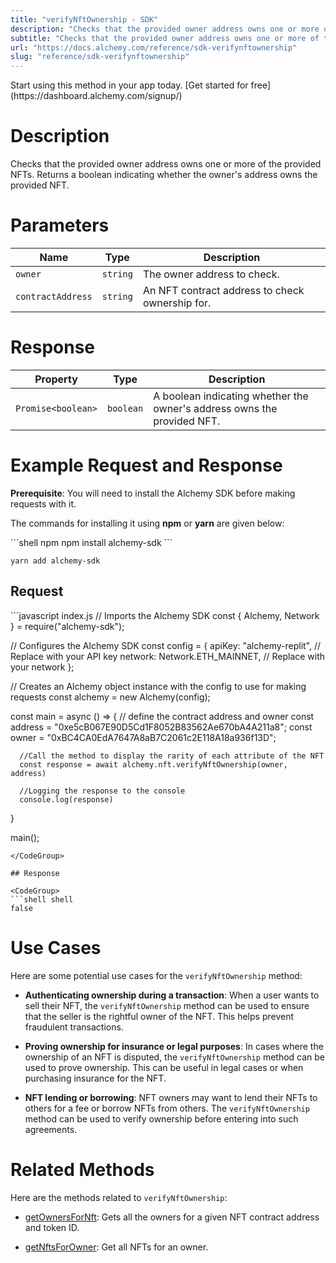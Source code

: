 ```yaml
---
title: "verifyNftOwnership - SDK"
description: "Checks that the provided owner address owns one or more of the provided NFTs. Returns a boolean indicating whether the owner's address owns the provided NFT."
subtitle: "Checks that the provided owner address owns one or more of the provided NFTs. Returns a boolean indicating whether the owner's address owns the provided NFT."
url: "https://docs.alchemy.com/reference/sdk-verifynftownership"
slug: "reference/sdk-verifynftownership"
---
```


<Tip title="Don’t have an API key?" icon="star">
  Start using this method in your app today. [Get started for free](https://dashboard.alchemy.com/signup/)
</Tip>

# Description

Checks that the provided owner address owns one or more of the provided NFTs. Returns a boolean indicating whether the owner's address owns the provided NFT.

# Parameters

| Name              | Type     | Description                                     |
| ----------------- | -------- | ----------------------------------------------- |
| `owner`           | `string` | The owner address to check.                     |
| `contractAddress` | `string` | An NFT contract address to check ownership for. |

# Response

| Property           | Type      | Description                                                             |
| ------------------ | --------- | ----------------------------------------------------------------------- |
| `Promise<boolean>` | `boolean` | A boolean indicating whether the owner's address owns the provided NFT. |

# Example Request and Response

**Prerequisite**: You will need to install the Alchemy SDK before making requests with it.

The commands for installing it using **npm** or **yarn** are given below:

<CodeGroup>
  ```shell npm
  npm install alchemy-sdk
  ```

  ```shell yarn
  yarn add alchemy-sdk
  ```
</CodeGroup>

## Request

<CodeGroup>
  ```javascript index.js
  // Imports the Alchemy SDK
  const { Alchemy, Network } = require("alchemy-sdk");

  // Configures the Alchemy SDK
  const config = {
      apiKey: "alchemy-replit", // Replace with your API key
      network: Network.ETH_MAINNET, // Replace with your network
  };

  // Creates an Alchemy object instance with the config to use for making requests
  const alchemy = new Alchemy(config);

  const main = async () => {
      // define the contract address and owner
      const address = "0xe5cB067E90D5Cd1F8052B83562Ae670bA4A211a8";
      const owner = "0xBC4CA0EdA7647A8aB7C2061c2E118A18a936f13D";

      //Call the method to display the rarity of each attribute of the NFT
      const response = await alchemy.nft.verifyNftOwnership(owner, address)

      //Logging the response to the console
      console.log(response)
  }

  main();
  ```
</CodeGroup>

## Response

<CodeGroup>
  ```shell shell
  false
  ```
</CodeGroup>

# Use Cases

Here are some potential use cases for the `verifyNftOwnership` method:

* **Authenticating ownership during a transaction**: When a user wants to sell their NFT, the `verifyNftOwnership` method can be used to ensure that the seller is the rightful owner of the NFT. This helps prevent fraudulent transactions.

* **Proving ownership for insurance or legal purposes**: In cases where the ownership of an NFT is disputed, the `verifyNftOwnership` method can be used to prove ownership. This can be useful in legal cases or when purchasing insurance for the NFT.

* **NFT lending or borrowing**: NFT owners may want to lend their NFTs to others for a fee or borrow NFTs from others. The `verifyNftOwnership` method can be used to verify ownership before entering into such agreements.

# Related Methods

Here are the methods related to `verifyNftOwnership`:

* [getOwnersForNft](/reference/getownersfornft-sdk): Gets all the owners for a given NFT contract address and token ID.

* [getNftsForOwner](/reference/getnftsforowner-sdk): Get all NFTs for an owner.
